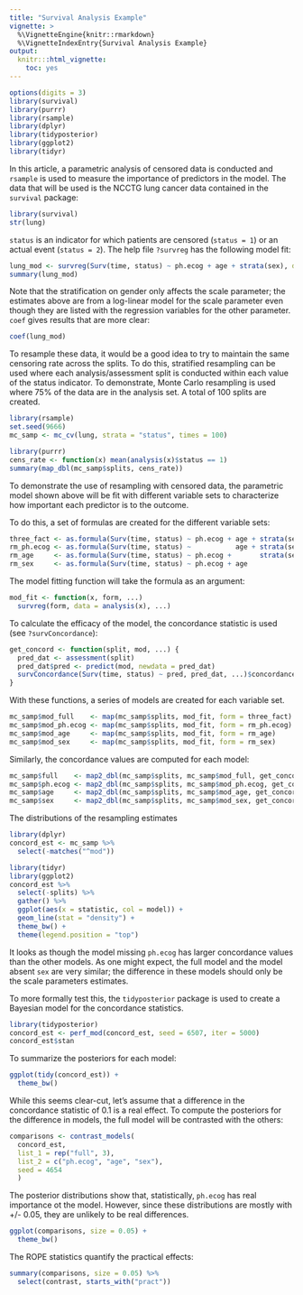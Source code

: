 ```yaml
---
title: "Survival Analysis Example"
vignette: >
  %\VignetteEngine{knitr::rmarkdown}
  %\VignetteIndexEntry{Survival Analysis Example}
output:
  knitr:::html_vignette:
    toc: yes
---
```


```r
options(digits = 3)
library(survival)
library(purrr)
library(rsample)
library(dplyr)
library(tidyposterior)
library(ggplot2)
library(tidyr)
```

In this article, a parametric analysis of censored data is conducted and `rsample` is used to measure the importance of predictors in the model. The data that will be used is the NCCTG lung cancer data contained in the `survival` package:

```r
library(survival)
str(lung)
```

`status` is an indicator for which patients are censored (`status = 1`) or an actual event (`status = 2`). The help file `?survreg` has the following model fit:

```r
lung_mod <- survreg(Surv(time, status) ~ ph.ecog + age + strata(sex), data = lung)
summary(lung_mod)
```

Note that the stratification on gender only affects the scale parameter; the estimates above are from a log-linear model for the scale parameter even though they are listed with the regression variables for the other parameter. `coef` gives results that are more clear:

```r
coef(lung_mod)
```

To resample these data, it would be a good idea to try to maintain the same censoring rate across the splits. To do this, stratified resampling can be used where each analysis/assessment split is conducted within each value of the status indicator. To demonstrate, Monte Carlo resampling is used where 75% of the data are in the analysis set. A total of 100 splits are created.   

```r
library(rsample)
set.seed(9666)
mc_samp <- mc_cv(lung, strata = "status", times = 100)

library(purrr)
cens_rate <- function(x) mean(analysis(x)$status == 1)
summary(map_dbl(mc_samp$splits, cens_rate))
```

To demonstrate the use of resampling with censored data, the parametric model shown above will be fit with different variable sets to characterize how important each predictor is to the outcome. 

To do this, a set of formulas are created for the different variable sets:

```r
three_fact <- as.formula(Surv(time, status) ~ ph.ecog + age + strata(sex))
rm_ph.ecog <- as.formula(Surv(time, status) ~           age + strata(sex))
rm_age     <- as.formula(Surv(time, status) ~ ph.ecog +       strata(sex))
rm_sex     <- as.formula(Surv(time, status) ~ ph.ecog + age              )
```

The model fitting function will take the formula as an argument:

```r
mod_fit <- function(x, form, ...) 
  survreg(form, data = analysis(x), ...)
```

To calculate the efficacy of the model, the concordance statistic is used (see `?survConcordance`):

```r
get_concord <- function(split, mod, ...) {
  pred_dat <- assessment(split)
  pred_dat$pred <- predict(mod, newdata = pred_dat)
  survConcordance(Surv(time, status) ~ pred, pred_dat, ...)$concordance
}
```

With these functions, a series of models are created for each variable set.

```r
mc_samp$mod_full    <- map(mc_samp$splits, mod_fit, form = three_fact)
mc_samp$mod_ph.ecog <- map(mc_samp$splits, mod_fit, form = rm_ph.ecog)
mc_samp$mod_age     <- map(mc_samp$splits, mod_fit, form = rm_age)
mc_samp$mod_sex     <- map(mc_samp$splits, mod_fit, form = rm_sex)
```

Similarly, the concordance values are computed for each model:

```r
mc_samp$full    <- map2_dbl(mc_samp$splits, mc_samp$mod_full, get_concord)
mc_samp$ph.ecog <- map2_dbl(mc_samp$splits, mc_samp$mod_ph.ecog, get_concord)
mc_samp$age     <- map2_dbl(mc_samp$splits, mc_samp$mod_age, get_concord)
mc_samp$sex     <- map2_dbl(mc_samp$splits, mc_samp$mod_sex, get_concord)
```

The distributions of the resampling estimates

```r
library(dplyr)
concord_est <- mc_samp %>%
  select(-matches("^mod"))

library(tidyr)
library(ggplot2)
concord_est %>%
  select(-splits) %>%
  gather() %>%
  ggplot(aes(x = statistic, col = model)) + 
  geom_line(stat = "density") + 
  theme_bw() + 
  theme(legend.position = "top")
```

It looks as though the model missing `ph.ecog` has larger concordance values than the other models. As one might expect, the full model and the model absent `sex` are very similar; the difference in these models should only be the scale parameters estimates. 

To more formally test this, the `tidyposterior` package is used to create a Bayesian model for the concordance statistics. 

```r
library(tidyposterior)
concord_est <- perf_mod(concord_est, seed = 6507, iter = 5000)
concord_est$stan
```

To summarize the posteriors for each model:

```r
ggplot(tidy(concord_est)) + 
  theme_bw()
```

While this seems clear-cut, let's assume that a difference in the concordance statistic of 0.1 is a real effect. To compute the posteriors for the difference in models, the full model will be contrasted with the others:

```r
comparisons <- contrast_models(
  concord_est, 
  list_1 = rep("full", 3),
  list_2 = c("ph.ecog", "age", "sex"),
  seed = 4654
  )
```

The posterior distributions show that, statistically, `ph.ecog` has real importance ot the model. However, since these distributions are mostly with +/- 0.05, they are unlikely to be real differences. 

```r
ggplot(comparisons, size = 0.05) + 
  theme_bw()
```

The ROPE statistics quantify the practical effects:

```r
summary(comparisons, size = 0.05) %>%
  select(contrast, starts_with("pract"))
```



